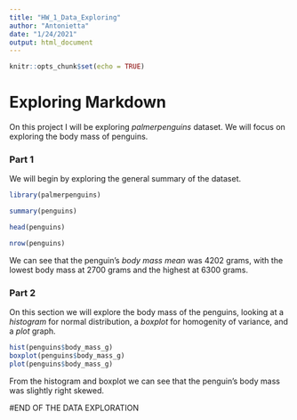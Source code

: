 ```yaml
---
title: "HW_1_Data_Exploring"
author: "Antonietta"
date: "1/24/2021"
output: html_document
---
```


```r
knitr::opts_chunk$set(echo = TRUE)
```

# Exploring Markdown

On this project I will be exploring _palmerpenguins_ dataset. We will focus on exploring the body mass of penguins. 


### Part 1 

We will begin by exploring the general summary of the dataset. 

```r
library(palmerpenguins)

summary(penguins)

head(penguins)

nrow(penguins)

```

We can see that the penguin's *body mass* _mean_ was 4202 grams, with the lowest body mass at 2700 grams and the highest at 6300 grams. 




### Part 2 


On this section we will explore the body mass of the penguins, looking at a *histogram* for normal distribution, a *boxplot* for homogenity of variance, and a *plot* graph. 


```r
hist(penguins$body_mass_g)
boxplot(penguins$body_mass_g)
plot(penguins$body_mass_g)

```

From the histogram and boxplot we can see that the penguin's body mass was slightly right skewed. 

#END OF THE DATA EXPLORATION 



